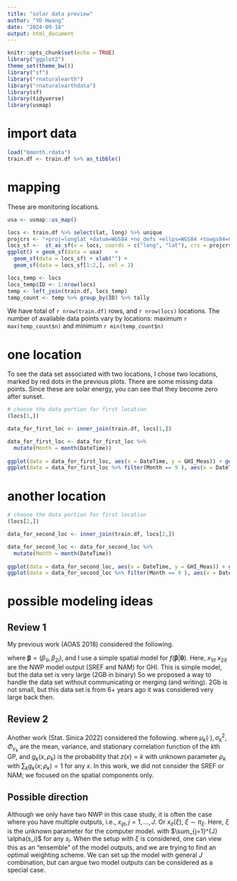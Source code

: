 ---
title: "solar data preview"
author: "YD Hwang"
date: "2024-09-18"
output: html_document
---

```{r setup, include=FALSE}
knitr::opts_chunk$set(echo = TRUE)
library("ggplot2")
theme_set(theme_bw())
library("sf")
library("rnaturalearth")
library("rnaturalearthdata")
library(sf)
library(tidyverse)
library(usmap)
```

# import data 

```{r, echo=FALSE}
load("6month.rdata")
train.df <- train.df %>% as_tibble()
```

# mapping 

These are monitoring locations. 
```{r}
usa <- usmap::us_map()

locs <- train.df %>% select(lat, long) %>% unique
projcrs <- "+proj=longlat +datum=WGS84 +no_defs +ellps=WGS84 +towgs84=0,0,0"
locs_sf <-  st_as_sf(x = locs, coords = c("long", "lat"), crs = projcrs)
ggplot() + geom_sf(data = usa)    +
  geom_sf(data = locs_sf) + xlab("") +
  geom_sf(data = locs_sf[1:2,], col = 2)
```

```{r, echo = FALSE}
locs_temp <- locs
locs_temp$ID <- 1:nrow(locs)
temp <- left_join(train.df, locs_temp)
temp_count <- temp %>% group_by(ID) %>% tally
```


We have total of `r nrow(train.df)` rows, and `r nrow(locs)` locations. 
The number of available data points vary by locations:
maximum `r max(temp_count$n)` and minimum `r min(temp_count$n)`


# one location
To see the data set associated with two locations, I chose two locations, marked by red dots in the previous plots. There are some missing data points. Since these are solar energy, you can see that they become zero after sunset.
```{r}
# choose the data portion for first location
(locs[1,])

data_for_first_loc <- inner_join(train.df, locs[1,])

data_for_first_loc <- data_for_first_loc %>% 
  mutate(Month = month(DateTime))
  
ggplot(data = data_for_first_loc, aes(x = DateTime, y = GHI_Meas)) + geom_line()
ggplot(data = data_for_first_loc %>% filter(Month == 9 ), aes(x = DateTime, y = GHI_Meas)) + geom_line()

```

# another location

```{r}
# choose the data portion for first location
(locs[2,])

data_for_second_loc <- inner_join(train.df, locs[2,])

data_for_second_loc <- data_for_second_loc %>% 
  mutate(Month = month(DateTime))
  
ggplot(data = data_for_second_loc, aes(x = DateTime, y = GHI_Meas)) + geom_line()
ggplot(data = data_for_second_loc %>% filter(Month == 9 ), aes(x = DateTime, y = GHI_Meas)) + geom_line()
```

# possible modeling ideas


## Review 1
My previous work (AOAS 2018) considered the following.

\begin{eqnarray}
y_{it} &=& \beta_{0i} + \beta_{1i} x_{1it} + \beta_{2i} x_{2it} + \epsilon_{it} \\
\boldsymbol{\beta} &\sim& f(\boldsymbol{\beta}| \boldsymbol{\theta} ) \\
 \boldsymbol{\theta} &\sim& g(\boldsymbol{\theta}),
\end{eqnarray}
where $\boldsymbol{\beta} = (\beta_{1i}, \beta_{2i})$, and 
I use a simple spatial model for $f(\boldsymbol{\beta}| \boldsymbol{\theta})$.
Here, $x_{1it}$ $x_{2it}$ are the NWP model output (SREF and NAM) for GHI. 
This is simple model, but the data set is very large (2GB in binary) 
So we proposed a way to handle the data set without communicating or merging (and writing). 
2Gb is not small, but this data set is from 6+ years ago it was considered very large back then. 

## Review 2

Another work (Stat. Sinica 2022) considered the following. 
\begin{eqnarray}
y(\cdot) \sim |z(\cdot) \sim \mathcal{GP}( \mu_k, \sigma_k^2 \Phi_{\gamma_k}(\cdot, \cdot)), k=1,\ldots,K,
Pr(z = k) = g_{k}(x;\rho_k), k = 1,\ldots,K,
\end{eqnarray}
where $\mu_k(\cdot), \sigma_k^2, \Phi_{\gamma_k}$ are the mean, variance, and stationary correlation function of the $k$th GP, and $g_k(x, \rho_k)$ is the probability that $z(x) = k$ with unknown parameter 
$\rho_k$ with $\sum_{k} g_k(x;\rho_k) = 1$ for any $x$. In this work, we did not consider the SREF or NAM; we focused on the spatial components only. 

## Possible direction

Although we only have two NWP in this case study, it is often the case where 
you have multiple outputs, i.e., $x_{ijt}, j = 1,\ldots,J$. Or 
$x_{it}(\xi)$, $\xi \sim \pi_{\xi}$. Here, $\xi$ is the unknown parameter for the computer model. 
\begin{eqnarray}
y_{it} &=& \beta_{0} + \sum_{j=1}{J} \alpha_{j} x_{jit}  + \epsilon_{it} \\
\alpha_j \sim \pi_{\alpha} 
\end{eqnarray}
with $\sum_{j=1}^{J} \alpha(s_i)$ for any $s_i$.
When the setup with $\xi$ is considered, one can view this as an "ensemble" of
the model outputs, and we are trying to find an optimal weighting scheme. 
We can set up the model with general $J$ combination, but can argue two model outputs can be considered as a special case.
